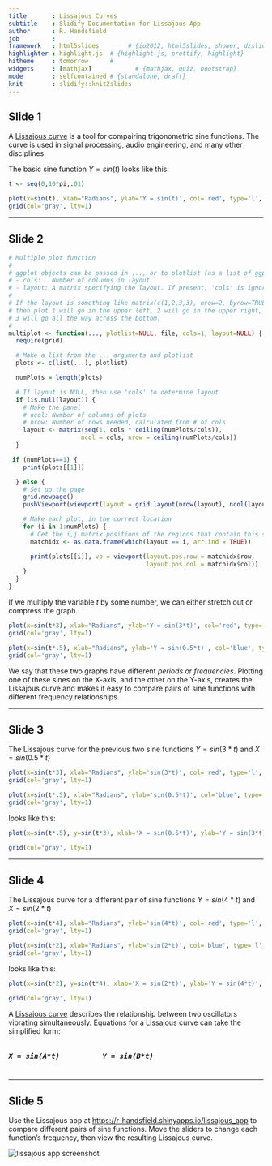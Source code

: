 ```yaml
---
title       : Lissajous Curves
subtitle    : Slidify Documentation for Lissajous App
author      : R. Handsfield
job         : 
framework   : html5slides        # {io2012, html5slides, shower, dzslides, ...}
highlighter : highlight.js  # {highlight.js, prettify, highlight}
hitheme     : tomorrow      # 
widgets     : [mathjax]            # {mathjax, quiz, bootstrap}
mode        : selfcontained # {standalone, draft}
knit        : slidify::knit2slides
---
```


## Slide 1

<p>A <a href=https://en.wikipedia.org/wiki/Lissajous_curve>Lissajous curve</a> is a tool for compairing  trigonometric sine functions. The curve is used in signal processing, audio engineering, and many other disciplines.</p>

</p>The basic sine function $Y = sin(t)$ looks like this:</p>
```r
t <- seq(0,10*pi,.01)

plot(x=sin(t), xlab="Radians", ylab='Y = sin(t)', col='red', type='l', lwd=3, main='The Sine Function', xaxt='n')
grid(col='gray', lty=1)
```

--- 

## Slide 2

```r
# Multiple plot function
#
# ggplot objects can be passed in ..., or to plotlist (as a list of ggplot objects)
# - cols:   Number of columns in layout
# - layout: A matrix specifying the layout. If present, 'cols' is ignored.
#
# If the layout is something like matrix(c(1,2,3,3), nrow=2, byrow=TRUE),
# then plot 1 will go in the upper left, 2 will go in the upper right, and
# 3 will go all the way across the bottom.
#
multiplot <- function(..., plotlist=NULL, file, cols=1, layout=NULL) {
  require(grid)

  # Make a list from the ... arguments and plotlist
  plots <- c(list(...), plotlist)

  numPlots = length(plots)

  # If layout is NULL, then use 'cols' to determine layout
  if (is.null(layout)) {
    # Make the panel
    # ncol: Number of columns of plots
    # nrow: Number of rows needed, calculated from # of cols
    layout <- matrix(seq(1, cols * ceiling(numPlots/cols)),
                    ncol = cols, nrow = ceiling(numPlots/cols))
  }

 if (numPlots==1) {
    print(plots[[1]])

  } else {
    # Set up the page
    grid.newpage()
    pushViewport(viewport(layout = grid.layout(nrow(layout), ncol(layout))))

    # Make each plot, in the correct location
    for (i in 1:numPlots) {
      # Get the i,j matrix positions of the regions that contain this subplot
      matchidx <- as.data.frame(which(layout == i, arr.ind = TRUE))

      print(plots[[i]], vp = viewport(layout.pos.row = matchidx$row,
                                      layout.pos.col = matchidx$col))
    }
  }
}

```

<p>If we multiply the variable $t$ by some number, we can either stretch out or compress the graph.</p>
```r
plot(x=sin(t*3), xlab="Radians", ylab='Y = sin(3*t)', col='red', type='l', lwd=3, main='Y = sin(3*t)', xaxt='n')
grid(col='gray', lty=1)

plot(x=sin(t*.5), xlab="Radians", ylab='Y = sin(0.5*t)', col='blue', type='l', lwd=3, main='Y = sin(0.5*t)', xaxt='n')
grid(col='gray', lty=1)

```
<p>We say that these two graphs have different <i>periods</i> or <i>frequencies</i>. Plotting one of these sines on the X-axis, and the other on the Y-axis, creates the Lissajous curve and makes it easy to compare pairs of sine functions with different frequency relationships.</p>

---

## Slide 3

The Lissajous curve for the previous two sine functions $Y=sin(3*t)$ and $X=sin(0.5*t)$
```r
plot(x=sin(t*3), xlab="Radians", ylab='sin(3*t)', col='red', type='l', lwd=3, main='Y = sin(3*t)', xaxt='n')
grid(col='gray', lty=1)

plot(x=sin(t*.5), xlab="Radians", ylab='sin(0.5*t)', col='blue', type='l', lwd=3, main='X = sin(0.5*t)', xaxt='n')
grid(col='gray', lty=1)
```

looks like this:

```r
plot(x=sin(t*.5), y=sin(t*3), xlab='X = sin(0.5*t)', ylab='Y = sin(3*t)', col='purple', type='l', lwd=3, main='L{X = sin(0.5*t), Y = sin(3*t)}', xaxt='n', yaxt='n')

grid(col='gray', lty=1)
```


---

## Slide 4

The Lissajous curve for a different pair of sine functions $Y=sin(4*t)$ and $X=sin(2*t)$
```r
plot(x=sin(t*4), xlab="Radians", ylab='sin(4*t)', col='red', type='l', lwd=3, main='Y = sin(4*t)', xaxt='n')
grid(col='gray', lty=1)

plot(x=sin(t*2), xlab="Radians", ylab='sin(2*t)', col='blue', type='l', lwd=3, main='X = sin(2*t)', xaxt='n')
grid(col='gray', lty=1)
```

looks like this:

```r
plot(x=sin(t*2), y=sin(t*4), xlab='X = sin(2*t)', ylab='Y = sin(4*t)', col='purple', type='l', lwd=3, main='L{X = sin(2*t), Y = sin(4*t)}', xaxt='n', yaxt='n')

grid(col='gray', lty=1)
```


A <a href=https://en.wikipedia.org/wiki/Lissajous_curve>Lissajous curve</a> describes the relationship between two oscillators vibrating simultaneously. Equations for a Lissajous curve can take the simplified form:

<pre><h5>X = sin(A*t)          Y = sin(B*t)</h5></pre>

---

## Slide 5

<p>Use the Lissajous app at <a href="https://r-handsfield.shinyapps.io/lissajous_app">https://r-handsfield.shinyapps.io/lissajous_app</a> to compare different pairs of sine functions. Move the sliders to change each function's frequency, then view the resulting Lissajous curve.</p>

<img src="assets/fig/lissajous_shiny_app_screenshot.png" title="lissajous app screenshot" alt="lissajous app screenshot" style="display: block; margin: auto;" /></p>
